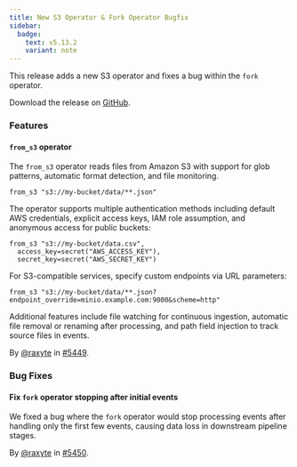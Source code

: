 ```yaml
---
title: New S3 Operator & Fork Operator Bugfix
sidebar:
  badge:
    text: v5.13.2
    variant: note
---
```


This release adds a new S3 operator and fixes a bug within the `fork` operator.

Download the release on [GitHub](https://github.com/tenzir/tenzir/releases/tag/v5.13.2).

### Features

#### `from_s3` operator

The `from_s3` operator reads files from Amazon S3 with support for glob
patterns, automatic format detection, and file monitoring.

```tql
from_s3 "s3://my-bucket/data/**.json"
```

The operator supports multiple authentication methods including default AWS
credentials, explicit access keys, IAM role assumption, and anonymous access
for public buckets:

```tql
from_s3 "s3://my-bucket/data.csv",
  access_key=secret("AWS_ACCESS_KEY"),
  secret_key=secret("AWS_SECRET_KEY")
```

For S3-compatible services, specify custom endpoints via URL parameters:

```tql
from_s3 "s3://my-bucket/data/**.json?endpoint_override=minio.example.com:9000&scheme=http"
```

Additional features include file watching for continuous ingestion, automatic
file removal or renaming after processing, and path field injection to track
source files in events.

By [@raxyte](https://github.com/raxyte) in [#5449](https://github.com/tenzir/tenzir/pull/5449).

### Bug Fixes

#### Fix `fork` operator stopping after initial events

We fixed a bug where the `fork` operator would stop processing events after handling
only the first few events, causing data loss in downstream pipeline stages.

By [@raxyte](https://github.com/raxyte) in [#5450](https://github.com/tenzir/tenzir/pull/5450).
